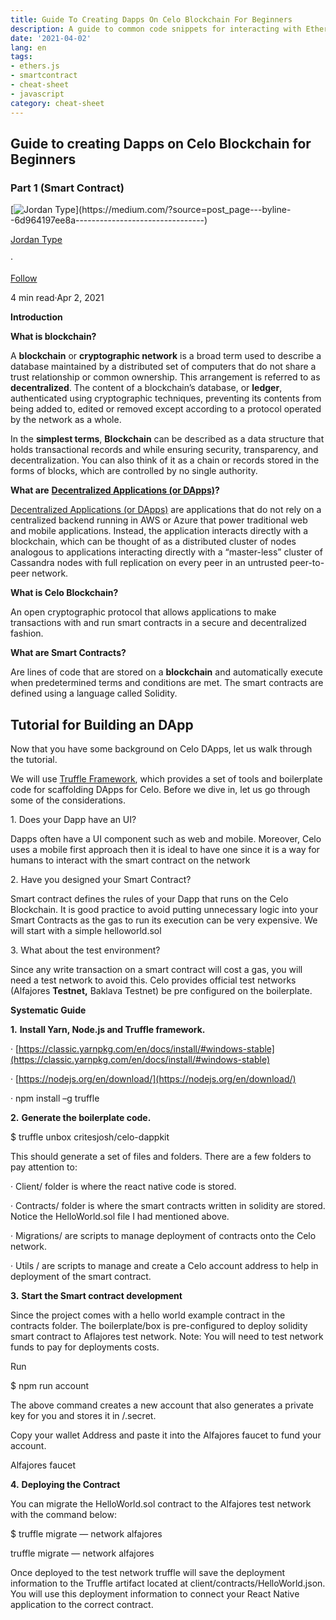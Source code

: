 ```yaml
---
title: Guide To Creating Dapps On Celo Blockchain For Beginners
description: A guide to common code snippets for interacting with Ethereum smart contracts using Guide To Creating Dapps On Celo B...
date: '2021-04-02'
lang: en
tags:
- ethers.js
- smartcontract
- cheat-sheet
- javascript
category: cheat-sheet
---
```



## Guide to creating Dapps on Celo Blockchain for Beginners

### Part 1 (Smart Contract)

[![Jordan Type](https://miro.medium.com/v2/resize:fill:88:88/0*-BxK6NvbOEXZ038-.)](https://medium.com/?source=post_page---byline--6d964197ee8a--------------------------------)

[Jordan Type](https://medium.com/?source=post_page---byline--6d964197ee8a--------------------------------)

·

[Follow](https://medium.com/m/signin?actionUrl=https%3A%2F%2Fmedium.com%2F_%2Fsubscribe%2Fuser%2Fc405a7ae1c25&operation=register&redirect=https%3A%2F%2Fjordanmuthemba.medium.com%2Fguide-to-creating-dapps-on-celo-blockchain-for-beginners-6d964197ee8a&user=Jordan+Type&userId=c405a7ae1c25&source=post_page-c405a7ae1c25--byline--6d964197ee8a---------------------post_header-----------)

4 min read·Apr 2, 2021

**Introduction**

**What is blockchain?**

A **blockchain** or **cryptographic network** is a broad term used to describe a database maintained by a distributed set of computers that do not share a trust relationship or common ownership. This arrangement is referred to as **decentralized**. The content of a blockchain’s database, or **ledger**, authenticated using cryptographic techniques, preventing its contents from being added to, edited or removed except according to a protocol operated by the network as a whole.

In the **simplest terms**, **Blockchain** can be described as a data structure that holds transactional records and while ensuring security, transparency, and decentralization. You can also think of it as a chain or records stored in the forms of blocks, which are controlled by no single authority.

**What are** [**Decentralized Applications (or DApps)**](https://ethereum.stackexchange.com/questions/383/what-is-a-dapp)**?**

[Decentralized Applications (or DApps)](https://ethereum.stackexchange.com/questions/383/what-is-a-dapp) are applications that do not rely on a centralized backend running in AWS or Azure that power traditional web and mobile applications. Instead, the application interacts directly with a blockchain, which can be thought of as a distributed cluster of nodes analogous to applications interacting directly with a “master-less” cluster of Cassandra nodes with full replication on every peer in an untrusted peer-to-peer network.

**What is Celo Blockchain?**

An open cryptographic protocol that allows applications to make transactions with and run smart contracts in a secure and decentralized fashion.

**What are Smart Contracts?**

Are lines of code that are stored on a **blockchain** and automatically execute when predetermined terms and conditions are met. The smart contracts are defined using a language called Solidity.

## Tutorial for Building an DApp

Now that you have some background on Celo DApps, let us walk through the tutorial.

We will use [Truffle Framework](http://truffleframework.com/), which provides a set of tools and boilerplate code for scaffolding DApps for Celo. Before we dive in, let us go through some of the considerations.

1\. Does your Dapp have an UI?

Dapps often have a UI component such as web and mobile. Moreover, Celo uses a mobile first approach then it is ideal to have one since it is a way for humans to interact with the smart contract on the network

2\. Have you designed your Smart Contract?

Smart contract defines the rules of your Dapp that runs on the Celo Blockchain. It is good practice to avoid putting unnecessary logic into your Smart Contracts as the gas to run its execution can be very expensive. We will start with a simple helloworld.sol

3\. What about the test environment?

Since any write transaction on a smart contract will cost a gas, you will need a test network to avoid this. Celo provides official test networks (Alfajores **Testnet,** Baklava Testnet) be pre configured on the boilerplate.

**Systematic Guide**

**1.** **Install Yarn, Node.js and Truffle framework.**

· [https://classic.yarnpkg.com/en/docs/install/#windows-stable](https://classic.yarnpkg.com/en/docs/install/#windows-stable)

· [https://nodejs.org/en/download/](https://nodejs.org/en/download/)

· npm install –g truffle

**2.** **Generate the boilerplate code.**

$ truffle unbox critesjosh/celo-dappkit

This should generate a set of files and folders. There are a few folders to pay attention to:

· Client/ folder is where the react native code is stored.

· Contracts/ folder is where the smart contracts written in solidity are stored. Notice the HelloWorld.sol file I had mentioned above.

· Migrations/ are scripts to manage deployment of contracts onto the Celo network.

· Utils / are scripts to manage and create a Celo account address to help in deployment of the smart contract.

**3.** **Start the Smart contract development**

Since the project comes with a hello world example contract in the contracts folder. The boilerplate/box is pre-configured to deploy solidity smart contract to Aflajores test network. Note: You will need to test network funds to pay for deployments costs.

Run

$ npm run account

The above command creates a new account that also generates a private key for you and stores it in /.secret.

Copy your wallet Address and paste it into the Alfajores faucet to fund your account.

Alfajores faucet

**4.** **Deploying the Contract**

You can migrate the HelloWorld.sol contract to the Alfajores test network with the command below:

$ truffle migrate — network alfajores

truffle migrate — network alfajores

Once deployed to the test network truffle will save the deployment information to the Truffle artifact located at client/contracts/HelloWorld.json. You will use this deployment information to connect your React Native application to the correct contract.
